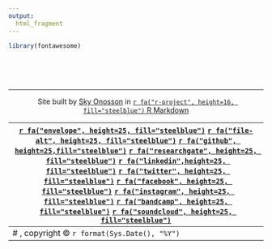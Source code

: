 ```yaml
---
output:
  html_fragment
---
```


```r
library(fontawesome)
```

<br><br><br>

---

<center>Site built by [Sky Onosson](mailto:sky@onosson.com) in [`r fa("r-project", height=16, fill="steelblue")` R Markdown](https://rmarkdown.rstudio.com/index.html){target="_blank"}

[`r fa("envelope", height=25, fill="steelblue")`](mailto:sky@onosson.com) [`r fa("file-alt", height=25, fill="steelblue")`](pdf/OnossonCV.pdf){target="_blank"} [`r fa("github", height=25,fill="steelblue")`](https://github.com/onosson){target="_blank"} [`r fa("researchgate", height=25, fill="steelblue")`](https://www.researchgate.net/profile/Sky_Onosson){target="_blank"} [`r fa("linkedin",height=25, fill="steelblue")`](https://www.linkedin.com/in/sky-onosson-57902870/){target="_blank"} [`r fa("twitter", height=25, fill="steelblue")`](https://twitter.com/onosson){target="_blank"} [`r fa("facebook", height=25, fill="steelblue")`](https://www.facebook.com/onosson){target="_blank"} [`r fa("instagram", height=25, fill="steelblue")`](https://instagram.com/sky_onosson){target="_blank"} [`r fa("bandcamp", height=25, fill="steelblue")`](https://skyonosson.bandcamp.com/){target="_blank"} [`r fa("soundcloud", height=25, fill="steelblue")`](https://soundcloud.com/onosson){target="_blank"}</center>
---
# , copyright &copy; `r format(Sys.Date(), "%Y")`
---